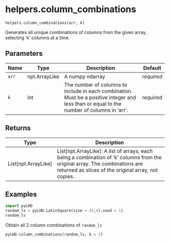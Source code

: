 # helpers.column_combinations { #pyLHD.helpers.column_combinations }

`helpers.column_combinations(arr, k)`

Generates all unique combinations of columns from the given array, selecting 'k' columns at a time.

## Parameters

| Name   | Type          | Description                                                                                                                                | Default    |
|--------|---------------|--------------------------------------------------------------------------------------------------------------------------------------------|------------|
| `arr`  | npt.ArrayLike | A numpy ndarray                                                                                                                            | _required_ |
| `k`    | int           | The number of columns to include in each combination. Must be a positive integer and less than or equal to the number of columns in 'arr'. | _required_ |

## Returns

| Type                  | Description                                                                                                                                                                        |
|-----------------------|------------------------------------------------------------------------------------------------------------------------------------------------------------------------------------|
| List\[npt.ArrayLike\] | List[npt.ArrayLike]: A list of arrays, each being a combination of 'k' columns from the original array. The combinations are returned as slices of the original array, not copies. |

## Examples




```python
import pyLHD
random_ls = pyLHD.LatinSquare(size = (4,4),seed = 1)
random_ls
```
Obtain all 2 column combinations of `random_ls`
```python
pyLHD.column_combinations(random_ls, k = 2)
```